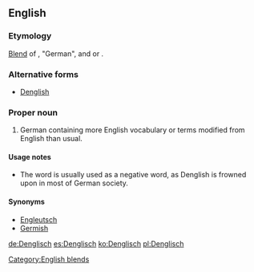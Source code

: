 ==English==

===Etymology===
[[blend|Blend]] of {{m|de|Deutsch}}, "German", and {{m|de|Englisch}} or {{m|en|English}}.

===Alternative forms===
* [[Denglish]]

===Proper noun===
{{wikipedia}}
{{en-proper noun}}

# German containing more English vocabulary or terms modified from English than usual.

====Usage notes====
* The word is usually used as a negative word, as Denglish is frowned upon in most of German society.

====Synonyms====
* [[Engleutsch]]
* [[Germish]]

[[Category:English blends]]

[[de:Denglisch]]
[[es:Denglisch]]
[[ko:Denglisch]]
[[pl:Denglisch]]